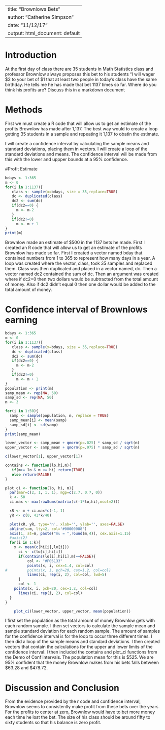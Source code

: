 ---
title: "Brownlows Bets"
author: "Catherine Simpson"
date: "11/12/17"
output: html_document: default
 ---

<!-- We recommend you use git branches -- create a separate branch for each major section i.e. Introduction, Methods, Results, Inferential Results, and Discussion and Conclusions - leave the YAML block untouched until the final merge where you put in your own name !-->

# Introduction

<!--In this section you explain what you are trying to show.  Where did the data come from?  What is the research or other question you are trying to answer?!-->

 At the first day of class there are 35 students in Math Statistics class and professor Brownlow always proposes this bet to his students "I will wager $2 to your bet of $1 that at least two people in today's class have  the same birthday.  He tells me he has made that bet 1137 times so far. Where do you think his profits are? Discuss this in a markdown document

# Methods

<!--Decide on your methods:  In this section explain the approach you will take to attack the issue --- how will you decide on a likely estimate of professor Brownlow's earnings or losses after 1137 bets. Also explain how you construct a 95% confidence interval about your estimate of his winnings !-->

First we must create a R code that will allow us to get an estimate of the profits Brownlow has made after 1,137. The best way would to create a loop getting 35 students in a sample and repeating it 1,137 to obatin the estimate.  

I will create a confidence interval by calculating the sample means and standard deviations, placing them in vectors. I will create a loop of the standard deviations and means. The confidence interval will be made from this with the lower and uppper bounds at a 95% confidence. 

#Profit Estimate

<!--Explain and display the results of your method of coming up with the estimate of professor Brownlows betting!-->
```r
bdays <- 1:365
m <- 0
for(i in 1:1137){
   class <- sample(x=bdays, size = 35,replace=TRUE)
   dc <- duplicated(class)
   dc2 <- sum(dc)
   if(dc2==0) {
     m <- m-2
   }
   if(dc2!=0)
     m <- m + 1 
}
print(m)
```


Brownlow made an estimate of $500 in the 1137 bets he made. First I created an R code that will allow us to get an estimate of the profits Brownlow has made so far. First I created a vector named bday that contained numbers from 1 to 365 to represent how many days in a year. A loop was created where the vector, class, took 35 samples and replaced them. Class was then duplicated and placed in a vector named, dc. Then a vector named dc2 contained the sum of dc. Then an argument was created where if dc2=0 then two dollars would be subtracted from the total amount of money. Also if dc2 didn't equal 0 then one dollar would be added to the total amount of money.

# Confidence interval of Brownlows earning

<!--Explain and display your method of coming up with a 95% confidence interval of  professor Brownlows-->

```r
bdays <- 1:365
m <- 0
for(i in 1:1137){
   class <- sample(x=bdays, size = 35,replace=TRUE)
   dc <- duplicated(class)
   dc2 <- sum(dc)
   if(dc2==0) {
     m <- m-2
   }
   if(dc2!=0)
     m <- m + 1 
}
population <- print(m)
samp_mean <- rep(NA, 50)
samp_sd <- rep(NA, 50)
n <- 3
```

```r
for(i in 1:50){
  samp <- sample(population, n, replace = TRUE) 
  samp_mean[i] <- mean(samp)   
  samp_sd[i] <- sd(samp)        
} 
print(samp_mean)
```

```r
lower_vector <- samp_mean + qnorm(p=.025) * samp_sd / sqrt(n) 
upper_vector <- samp_mean + qnorm(p=.975) * samp_sd / sqrt(n)
```

```r
c(lower_vector[1], upper_vector[1])
```

```r
contains <- function(lo,hi,m){
   if(m>= lo & m <= hi) return(TRUE)
   else return(FALSE)
}
```


```r
plot_ci <- function(lo, hi, m){
  par(mar=c(2, 1, 1, 1), mgp=c(2.7, 0.7, 0))
  k <- 50
  ci.max <- max(rowSums(matrix(c(-1*lo,hi),ncol=2)))

  xR <- m + ci.max*c(-1, 1)
  yR <- c(0, 41*k/40)

  plot(xR, yR, type='n', xlab='', ylab='', axes=FALSE)
  abline(v=m, lty=2, col='#00000088')
  axis(1, at=m, paste("mu = ",round(m,4)), cex.axis=1.15)
  #axis(2)
  for(i in 1:k){
    x <- mean(c(hi[i],lo[i]))
	  ci <- c(lo[i],hi[i])
	  if(contains(lo[i],hi[i],m)==FALSE){
		  col <- "#F05133"
		  points(x, i, cex=1.4, col=col)
#		  points(x, i, pch=20, cex=1.2, col=col)
		  lines(ci, rep(i, 2), col=col, lwd=5)
	  }
	  col <- 1
  	points(x, i, pch=20, cex=1.2, col=col)
	  lines(ci, rep(i, 2), col=col)
  }
}
```


```r
    plot_ci(lower_vector, upper_vector, mean(population))
```

I first set the population as the total amount of money Brownlow gets with each random sample. I then set vectors to calculate the sample mean and sample standard deviation for each random sample. The amount of samples for the confidence interval is for the loop to occur three different times. I then did a loop of the sample means and standard deviations. I then created vectors that contain the calculations for the upper and lower limits of the confidence interval. I then included the contains and plot_ci functions from the Demo of Conf intervals. The population mean for this is $525. We are 95% confident that the money Brownlow makes from his bets falls between $63.28 and $478.72. 

# Discussion and Conclusion

<!--Discussion and conclusion here.  If professor Brownlow is consistantly making or losing money how could he change his payout so that his profits center on zero?  Also discuss what size his class should be in order to have his current scheme balance at zero profit.!-->

From the evidence provided by the r code and confidence interval, Brownlow seems to consistently make profit from these bets over the years. For the profits to center at zero, Brownlow would have to bet more money each time he lost the bet. The size of his class should be around fifty to sixty students so that his balance is zero profit. 
